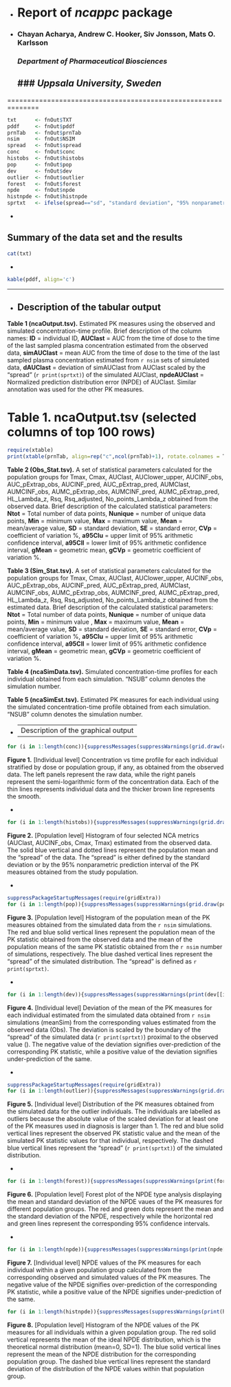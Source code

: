-
# Report of *ncappc* package
-
### Chayan Acharya, Andrew C. Hooker, Siv Jonsson, Mats O. Karlsson
### *Department of Pharmaceutical Biosciences*
### *Uppsala University, Sweden*
------------------------------------------------------------------

==============================================================

```r
txt      <- fnOut$TXT
pddf     <- fnOut$pddf
prnTab   <- fnOut$prnTab
nsim     <- fnOut$NSIM
spread   <- fnOut$spread
conc     <- fnOut$conc
histobs  <- fnOut$histobs
pop      <- fnOut$pop
dev      <- fnOut$dev
outlier  <- fnOut$outlier
forest   <- fnOut$forest
npde     <- fnOut$npde
histnpde <- fnOut$histnpde
sprtxt   <- ifelse(spread=="sd", "standard deviation", "95% nonparametric prediction interval of the PK measures obtained from the simulated data")
```

-

Summary of the data set and the results
-------------------------------


```r
cat(txt)
```

-

```r
kable(pddf, align='c')
```

-------------------------------

-
Description of the tabular output
------------------------------

**Table 1 (ncaOutput.tsv).** Estimated PK measures using the observed and simulated concentration-time profile. Brief description of the column names: **ID** = individual ID, **AUClast** = AUC from the time of dose to the time of the last sampled plasma concentration estimated from the observed data, **simAUClast** = mean AUC from the time of dose to the time of the last sampled plasma concentration estimated from `r nsim` sets of simulated data, **dAUClast** = deviation of simAUClast from AUClast scaled by the "spread" (`r print(sprtxt)`) of the simulated AUClast, **npdeAUClast** = Normalized prediction distribution error (NPDE) of AUClast. Similar annotation was used for the other PK measures.

# Table 1. ncaOutput.tsv (selected columns of top 100 rows)

```r
require(xtable)
print(xtable(prnTab, align=rep("c",ncol(prnTab)+1), rotate.colnames = T), include.rownames=FALSE, type = 'html')
```


**Table 2 (Obs_Stat.tsv).** A set of statistical parameters calculated for the population groups for Tmax, Cmax, AUClast, AUClower_upper, AUCINF_obs, AUC_pExtrap_obs, AUCINF_pred, AUC_pExtrap_pred, AUMClast, AUMCINF_obs, AUMC_pExtrap_obs, AUMCINF_pred, AUMC_pExtrap_pred, HL_Lambda_z, Rsq, Rsq_adjusted, No_points_Lambda_z obtained from the observed data. Brief description of the calculated statistical parameters: **Ntot** = Total number of data points, **Nunique** = number of unique data points, **Min** = minimum value, **Max** = maximum value, **Mean** = mean/average value, **SD** = standard deviation, **SE** = standard error, **CVp** = coefficient of variation %, **a95CIu** = upper limit of 95% arithmetic confidence interval, **a95CIl** = lower limit of 95% arithmetic confidence interval, **gMean** = geometric mean, **gCVp** = geometric coefficient of variation %.

**Table 3 (Sim_Stat.tsv).** A set of statistical parameters calculated for the population groups for Tmax, Cmax, AUClast, AUClower_upper, AUCINF_obs, AUC_pExtrap_obs, AUCINF_pred, AUC_pExtrap_pred, AUMClast, AUMCINF_obs, AUMC_pExtrap_obs, AUMCINF_pred, AUMC_pExtrap_pred, HL_Lambda_z, Rsq, Rsq_adjusted, No_points_Lambda_z obtained from the estimated data. Brief description of the calculated statistical parameters: **Ntot** = Total number of data points, **Nunique** = number of unique data points, **Min** = minimum value , **Max** = maximum value, **Mean** = mean/average value, **SD** = standard deviation, **SE** = standard error, **CVp** = coefficient of variation %, **a95CIu** = upper limit of 95% arithmetic confidence interval, **a95CIl** = lower limit of 95% arithmetic confidence interval, **gMean** = geometric mean, **gCVp** = geometric coefficient of variation %.

**Table 4 (ncaSimData.tsv).** Simulated concentration-time profiles for each individual obtained from each simulation. "NSUB" column denotes the simulation number.

**Table 5 (ncaSimEst.tsv).** Estimated PK measures for each individual using the simulated concentration-time profile obtained from each simulation. "NSUB" column denotes the simulation number.

-
---------------------------------
Description of the graphical output
------------------------------

```r
for (i in 1:length(conc)){suppressMessages(suppressWarnings(grid.draw(conc[[i]]))); Sys.sleep(0.5); grid.newpage()}
```

**Figure 1.** [Individual level] Concentration vs time profile for each individual stratified by dose or population group, if any, as obtained from the observed data. The left panels represent the raw data, while the right panels represent the semi-logarithmic form of the concentration data. Each of the thin lines represents individual data and the thicker brown line represents the smooth.

-

```r
for (i in 1:length(histobs)){suppressMessages(suppressWarnings(grid.draw(histobs[[i]]))); Sys.sleep(0.5); grid.newpage()}
```

**Figure 2.** [Population level] Histogram of four selected NCA metrics (AUClast, AUCINF_obs, Cmax, Tmax) estimated from the observed data. The solid blue vertical and dotted lines represent the population mean and the "spread" of the data. The "spread" is either defined by the standard deviation or by the 95% nonparametric prediction interval of the PK measures obtained from the study population.

-

```r
suppressPackageStartupMessages(require(gridExtra))
for (i in 1:length(pop)){suppressMessages(suppressWarnings(grid.draw(pop[[i]]))); Sys.sleep(0.5); grid.newpage()}
```

**Figure 3.** [Population level] Histogram of the population mean of the PK measures obtained from the simulated data from the `r nsim` simulations. The red and blue solid vertical lines represent the population mean of the PK statistic obtained from the observed data and the mean of the population means of the same PK statistic obtained from the `r nsim` number of simulations, respectively. The blue dashed vertical lines represent the "spread" of the simulated distribution. The "spread" is defined as `r print(sprtxt)`.

-

```r
for (i in 1:length(dev)){suppressMessages(suppressWarnings(print(dev[[i]]))); Sys.sleep(0.5)}
```

**Figure 4.** [Individual level] Deviation of the mean of the PK measures for each individual estimated from the simulated data obtained from `r nsim` simulations (meanSim) from the corresponding values estimated from the observed data (Obs). The deviation is scaled by the boundary of the "spread" of the simulated data (`r print(sprtxt)`) proximal to the observed value (\textbf{Deviation = (Obs - meanSim)/ spread}). The negative value of the deviation signifies over-prediction of the corresponding PK statistic, while a positive value of the deviation signifies under-prediction of the same.

-

```r
suppressPackageStartupMessages(require(gridExtra))
for (i in 1:length(outlier)){suppressMessages(suppressWarnings(grid.draw(outlier[[i]]))); Sys.sleep(0.5); grid.newpage()}
```

**Figure 5.** [Individual level] Distribution of the PK measures obtained from the simulated data for the outlier individuals. The individuals are labelled as outliers because the absolute value of the scaled deviation for at least one of the PK measures used in diagnosis is larger than 1. The red and blue solid vertical lines represent the observed PK statistic value and the mean of the simulated PK statistic values for that individual, respectively. The dashed blue vertical lines represent the "spread" (`r print(sprtxt)`) of the simulated distribution.

-

```r
for (i in 1:length(forest)){suppressMessages(suppressWarnings(print(forest[[i]]))); Sys.sleep(0.5)}
```

**Figure 6.** [Population level] Forest plot of the NPDE type analysis displaying the mean and standard deviation of the NPDE vaues of the PK measures for different population groups. The red and green dots represent the mean and the standard deviation of the NPDE, respectively while the horizontal red and green lines represent the corresponding 95% confidence intervals.

-

```r
for (i in 1:length(npde)){suppressMessages(suppressWarnings(print(npde[[i]]))); Sys.sleep(0.5)}
```

**Figure 7.** [Individual level] NPDE values of the PK measures for each individual within a given population group calculated from the corresponding observed and simulated values of the PK measures. The negative value of the NPDE signifies over-prediction of the corresponding PK statistic, while a positive value of the NPDE signifies under-prediction of the same.

```r
for (i in 1:length(histnpde)){suppressMessages(suppressWarnings(print(histnpde[[i]]))); Sys.sleep(0.5)}
```

**Figure 8.** [Population level] Histogram of the NPDE values of the PK measures for all individuals within a given population group. The red solid vertical represents the mean of the ideal NPDE distribution, which is the theoretical normal distribution (mean=0, SD=1). The blue solid vertical lines represent the mean of the NPDE distribution for the corresponding population group. The dashed blue vertical lines represent the standard deviation of the distribution of the NPDE values within that population group.


